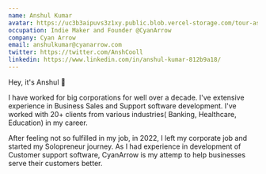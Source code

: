 ```yaml
---
name: Anshul Kumar
avatar: https://uc3b3aipuvs3z1xy.public.blob.vercel-storage.com/tour-assets/MyNewImg-c1zGLVTUvyN3NOyzZMIhWqZgXe5TFO.jpeg
occupation: Indie Maker and Founder @CyanArrow
company: Cyan Arrow
email: anshulkumar@cyanarrow.com
twitter: https://twitter.com/AnshCooll
linkedin: https://www.linkedin.com/in/anshul-kumar-812b9a18/
---
```


Hey, it's Anshul 👋

I have worked for big corporations for well over a decade. I've extensive experience in Business Sales and Support software development. I've worked with 20+ clients from various industries( Banking, Healthcare, Education) in my career.

After feeling not so fulfilled in my job, in 2022, I left my corporate job and started my Solopreneur journey. As I had experience in development of Customer support software, CyanArrow is my attemp to help businesses serve their customers better.
